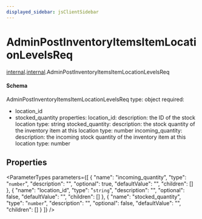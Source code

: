 ```yaml
---
displayed_sidebar: jsClientSidebar
---
```



# AdminPostInventoryItemsItemLocationLevelsReq

[internal](../../admin_discounts/modules/admin_discounts.internal.mdx).[internal](../modules/admin_discounts.internal.internal.mdx).AdminPostInventoryItemsItemLocationLevelsReq

#### Schema

AdminPostInventoryItemsItemLocationLevelsReq
type: object
required:
  - location_id
  - stocked_quantity
properties:
  location_id:
    description: the ID of the stock location
    type: string
  stocked_quantity:
    description: the stock quantity of the inventory item at this location
    type: number
  incoming_quantity:
    description: the incoming stock quantity of the inventory item at this location
    type: number

## Properties

<ParameterTypes parameters={[
  {
    "name": "incoming_quantity",
    "type": "`number`",
    "description": "",
    "optional": true,
    "defaultValue": "",
    "children": []
  },
  {
    "name": "location_id",
    "type": "`string`",
    "description": "",
    "optional": false,
    "defaultValue": "",
    "children": []
  },
  {
    "name": "stocked_quantity",
    "type": "`number`",
    "description": "",
    "optional": false,
    "defaultValue": "",
    "children": []
  }
]} />
